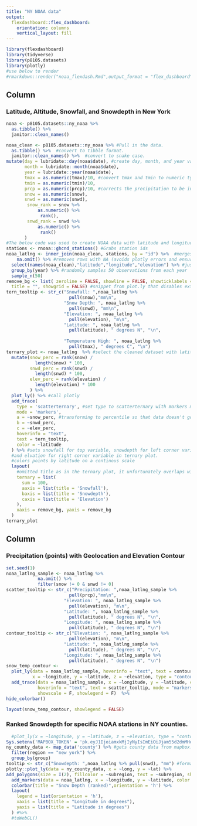 ```yaml
---
title: "NY NOAA data"
output: 
  flexdashboard::flex_dashboard:
    orientation: columns
    vertical_layout: fill
---
```


```r
library(flexdashboard)
library(tidyverse)
library(p8105.datasets)
library(plotly)
#use below to render
#rmarkdown::render("noaa_flexdash.Rmd",output_format = "flex_dashboard")
```

Column {data-width=650}
-----------------------------------------------------------------------

### Latitude, Altitude, Snowfall, and Snowdepth in New York

```r
noaa <- p8105.datasets::ny_noaa %>% 
  as.tibble() %>% 
  janitor::clean_names()

noaa_clean <- p8105.datasets::ny_noaa %>% #Pull in the data.
  as.tibble() %>%  #convert to tibble format.
  janitor::clean_names() %>%  #convert to snake case.
mutate(day = lubridate::day(noaa$date), #create day, month, and year variables.
       month = lubridate::month(noaa$date),
       year = lubridate::year(noaa$date),
       tmax = as.numeric(tmax)/10, #convert tmax and tmin to numeric type and correct to comparable units of degrees celcius (rather than tenths of degrees)
       tmin = as.numeric(tmin)/10,
       prcp = as.numeric(prcp)/10, #corrects the precipitation to be in milimeters rather than tenths of a mililiter
       snow = as.numeric(snow),
       snwd = as.numeric(snwd),
        snow_rank = snow %>% 
            as.numeric() %>% 
             rank(),
        snwd_rank = snwd %>% 
            as.numeric() %>% 
             rank()
       )
#The below code was used to create NOAA data with latitude and longitude.
stations <- rnoaa::ghcnd_stations() #Grabs station ids
noaa_latlng <- inner_join(noaa_clean, stations, by = "id") %>%  #merges by station id with the cleaned NOAA data.
    na.omit() %>% #removes rows with NA (avoids plotly errors and ensures comparability)
  select(names(noaa_clean),"latitude","longitude","elevation") %>% #just adds lat, lng, elevation to the new dataframe (instead of all the other station data).
  group_by(year) %>% #randomly samples 50 observations from each year
  sample_n(50) 
remove_bg <- list( zeroline = FALSE, showline = FALSE, showticklabels = FALSE,
  title = "", showgrid = FALSE) #snippet from plot.ly that disables extra axes put on top of the ternary plot.
tern_tooltip <- str_c("Snowfall: ",noaa_latlng %>%
                        pull(snow),"mm\n",
                      "Snow Depth: ", noaa_latlng %>%
                        pull(snwd), "mm\n",
                      "Elevation: ", noaa_latlng %>%
                        pull(elevation), "m\n",
                      "Latitude: ", noaa_latlng %>%
                        pull(latitude), " degrees N", "\n",
                      
                      "Temperature High: ", noaa_latlng %>%
                        pull(tmax), " degrees C", "\n")
ternary_plot <- noaa_latlng  %>% #select the cleaned dataset with latitude and longitude.
  mutate(snow_perc = rank(snow) /
           length(snow) * 100,
         snwd_perc = rank(snwd) /
           length(snwd) * 100,
         elev_perc = rank(elevation) /
           length(elevation) * 100
         ) %>% 
  plot_ly() %>% #call plotly
  add_trace(
    type = 'scatterternary', #set type to scatterternary with markers mode.
    mode = 'markers',
    a = ~snow_perc, #transforming to percentile so that data doesn't go off the plot
    b = ~snwd_perc,
    c = ~elev_perc,
    hoverinfo = "text",
    text = tern_tooltip,
    color = ~latitude
  ) %>% #sets snowfall for top variable, snowdepth for left corner variable,
  #and elvation for right corner variable in ternary plot. 
  #colors points by latitude on a continous scale
  layout(
    #omitted title as in the ternary plot, it unfortunately overlaps with the title of the top variable. A title is expected for each plot at the top in the flexdashboard, so it can be best titled there without conflicting with the existing labels.
    ternary = list(
      sum = 100,
      aaxis = list(title = 'Snowfall'),
      baxis = list(title = 'Snowdepth'),
      caxis = list(title = 'Elevation')
    ),
    xaxis = remove_bg, yaxis = remove_bg
  )
ternary_plot
```

Column {data-width=350}
-----------------------------------------------------------------------

### Precipitation (points) with Geolocation and Elevation Contour

```r
set.seed(1)
noaa_latlng_sample <- noaa_latlng %>% 
            na.omit() %>% 
            filter(snow != 0 & snwd != 0)
scatter_tooltip <- str_c("Precipitation: ",noaa_latlng_sample %>%
                        pull(prcp),"mm\n",
                      "Elevation: ", noaa_latlng_sample %>%
                        pull(elevation), "m\n",
                      "Latitude: ", noaa_latlng_sample %>%
                        pull(latitude), " degrees N", "\n",
                      "Longitude: ", noaa_latlng_sample %>%
                        pull(latitude), " degrees N", "\n")
contour_tooltip <- str_c("Elevation: ", noaa_latlng_sample %>%
                        pull(elevation), "m\n",
                      "Latitude: ", noaa_latlng_sample %>%
                        pull(latitude), " degrees N", "\n",
                      "Longitude: ", noaa_latlng_sample %>%
                        pull(latitude), " degrees N", "\n")
snow_temp_contour <- 
  plot_ly(data = noaa_latlng_sample, hoverinfo = "text", text = contour_tooltip,
          x = ~longitude, y = ~latitude, z = ~elevation, type = "contour", showscale = F) %>% 
  add_trace(data = noaa_latlng_sample, x = ~longitude, y = ~latitude, color = ~prcp,
            hoverinfo = "text", text = scatter_tooltip, mode = "markers", type = "scatter",
            showscale = F, showlegend = F)  %>% 
hide_colorbar()

layout(snow_temp_contour, showlegend = FALSE)
```

### Ranked Snowdepth for specific NOAA stations in NY counties.

```r
  #plot_ly(x = ~longitude, y = ~latitude, z = ~elevation, type = "contour")
Sys.setenv('MAPBOX_TOKEN' = 'pk.eyJ1IjoiamxkMjIyNyIsImEiOiJjam55d2dmMHoxOXZqM3FrZ2VlbzQxYml2In0.CjBx2QOmKnCjhlh_l4edvA') #Sets mapbox token, required for doing plotly mapbox operations.
ny_county_data <- map_data('county') %>% #gets county data from mapbox.
  filter(region == "new york") %>%
  group_by(group)  
tooltip <- str_c("Snowdepth: ",noaa_latlng %>% pull(snwd), "mm") #formats to tooltip to be informative.
plotly::plot_ly(data = ny_county_data, x = ~long, y = ~lat) %>% 
add_polygons(size = I(2), fillcolor = ~subregion, text = ~subregion, showlegend = FALSE) %>% #creates a plotly plot using the polygons from the mapbox data for counties.
  add_markers(data = noaa_latlng, x = ~longitude, y = ~latitude, color = ~snwd_rank, size = ~snow_rank, text = tooltip) %>% 
  colorbar(title = "Snow Depth (ranked)",orientation = 'h') %>%
  layout(
    legend = list(orientation = 'h'),
    xaxis = list(title = "Longitude in degrees"),
    yaxis = list(title = "Latitude in degrees")
  ) #%>% 
  #toWebGL()

```

